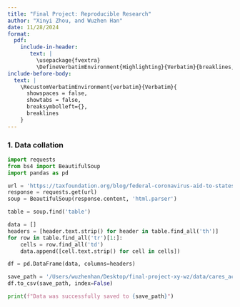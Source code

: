 ```yaml
---
title: "Final Project: Reproducible Research"
author: "Xinyi Zhou, and Wuzhen Han"
date: 11/28/2024
format: 
  pdf:
    include-in-header: 
       text: |
         \usepackage{fvextra}
         \DefineVerbatimEnvironment{Highlighting}{Verbatim}{breaklines,commandchars=\\\{\}}
include-before-body:
  text: |
    \RecustomVerbatimEnvironment{verbatim}{Verbatim}{
      showspaces = false,
      showtabs = false,
      breaksymbolleft={},
      breaklines
    }
---
```


### 1. Data collation

```python
import requests
from bs4 import BeautifulSoup
import pandas as pd

url = 'https://taxfoundation.org/blog/federal-coronavirus-aid-to-states-under-cares-act/'
response = requests.get(url)
soup = BeautifulSoup(response.content, 'html.parser')

table = soup.find('table')

data = []
headers = [header.text.strip() for header in table.find_all('th')]
for row in table.find_all('tr')[1:]:
    cells = row.find_all('td')
    data.append([cell.text.strip() for cell in cells])

df = pd.DataFrame(data, columns=headers)

save_path = '/Users/wuzhenhan/Desktop/final-project-xy-wz/data/cares_act_funding.csv'
df.to_csv(save_path, index=False)

print(f"Data was successfully saved to {save_path}")

```
